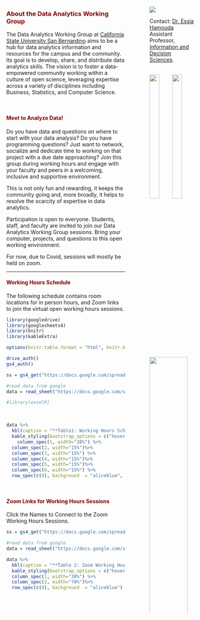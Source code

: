 
<br>
<br>

:::::: {.columns}

::: {.column width="68%" data-latex="{0.48\textwidth}"}

###  <span style="color:maroon">**About the Data Analytics Working Group**</spa>

The Data Analytics Working Group at [California State University San Bernardino](https://www.csusb.edu/) aims to be a hub for data analytics information and resources for the campus and the community. Its goal is to develop, share, and distribute data analytics skills. The vision is to foster a data-empowered community working within a culture of open science, leveraging expertise across a variety of disciplines including Business, Statistics, and Computer Science.

<br>

#### <span style="color:maroon">**Meet to Analyze Data!**</spa>

Do you have data and questions on where to start with your data analysis? Do you have programming questions? Just want to network, socialize and dedicate time to working on that project with a due date approaching? Join this group during working hours and engage with your faculty and peers in a welcoming, inclusive and supportive environment. 

This is not only fun and rewarding, it keeps the community going and, more broadly, it helps to resolve the scarcity of expertise in data analytics.

Participation is open to everyone. Students, staff, and faculty are invited to join our Data Analytics Working Group sessions. Bring your computer, projects, and questions to this open working environment. 

For now, due to Covid, sessions will mostly be held on zoom.

---
#### <span style="color:maroon">**Working Hours Schedule**</spa>

The following schedule contains room locations for in person hours, and Zoom links to join the virtual open working hours sessions.

```r
library(googledrive)
library(googlesheets4)
library(knitr)
library(kableExtra)

options(knitr.table.format = "html", knitr.kable.NA = '')

drive_auth()
gs4_auth()
```


```r
ss = gs4_get("https://docs.google.com/spreadsheets/d/1tsHRTw91LC7KU7_g-s7Ukg8IUgfTKbO63GxM-H1XSZc/edit#gid=0")

#read data from google
data = read_sheet("https://docs.google.com/spreadsheets/d/1tsHRTw91LC7KU7_g-s7Ukg8IUgfTKbO63GxM-H1XSZc/edit#gid=0")

#library(excelR)
```

<br>


```r
data %>%
  kbl(caption = "**Table1: Working Hours Schedule**",table.attr = "style = \"color: black;\"") %>%
  kable_styling(bootstrap_options = c("hover", "striped", "responsive",   "bordered")) %>%
    column_spec(1, width="20%") %>% 
  column_spec(2, width="15%")%>% 
  column_spec(3, width="15%") %>% 
  column_spec(4, width="15%")%>% 
  column_spec(5, width="15%")%>% 
  column_spec(6, width="15%") %>%
  row_spec(c(0), background  = "aliceblue", bold = TRUE)
```

<br>

#### <span style="color:maroon">**Zoom Links for Working Hours Sessions**</span>

Click the Names to Connect to the Zoom Working Hours Sessions.
 

```r
ss = gs4_get("https://docs.google.com/spreadsheets/d/1tUTSE5v816APeq9nhgRpsF27BKK5bkz5hxKd3bUWJwA/edit#gid=0")

#read data from google
data = read_sheet("https://docs.google.com/spreadsheets/d/1tUTSE5v816APeq9nhgRpsF27BKK5bkz5hxKd3bUWJwA/edit#gid=0")
```


```r
data %>%
  kbl(caption = "**Table 2: Zoom Working Hours Links**") %>%
  kable_styling(bootstrap_options = c("hover", "striped", "responsive", "bordered")) %>% 
  column_spec(1, width="30%") %>% 
  column_spec(2, width="70%")%>%
  row_spec(c(0), background  = "aliceblue")
```

<br>
<br>


:::
::: {.column width="5%" data-latex="{0.04\textwidth}"}
\ 
:::
:::::: {.column width="27%" data-latex="{0.48\textwidth}"}
![](csusb_logo.png)

Contact: [Dr. Essia Hamouda](ehamouda@csusb.edu)
<br>
Assistant Professor, [Information and Decision Sciences](https://www.csusb.edu/ids).

<br>
![](img/R.jpeg){width=45%}  ![](img/RStudio.jpeg){width=45%}
<br><br>
![](img/pandas-jupyter.png){width=90%}
<br>
<br>
![](img/stat.jpeg){width=90%}
<br><br>
![](img/descriptive.png){width=90%}
<br><br>
![](img/jupyter.svg){width=90%}
![](img/tableau_Logo1.jpeg){width=90%}

:::
::::::
